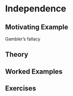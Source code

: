 # Independence {#independence}

## Motivating Example {-}

Gambler's fallacy

## Theory {-}

## Worked Examples {-}

## Exercises {-}

